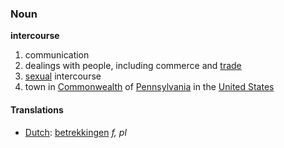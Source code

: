 ===Noun===
'''intercourse'''

#communication
#dealings with people, including commerce and [[trade]]
#[[sexual]] intercourse
#town in [[Commonwealth]] of [[Pennsylvania]] in the [[United States]]

====Translations====
*[[Dutch]]: [[betrekkingen]] ''f, pl''